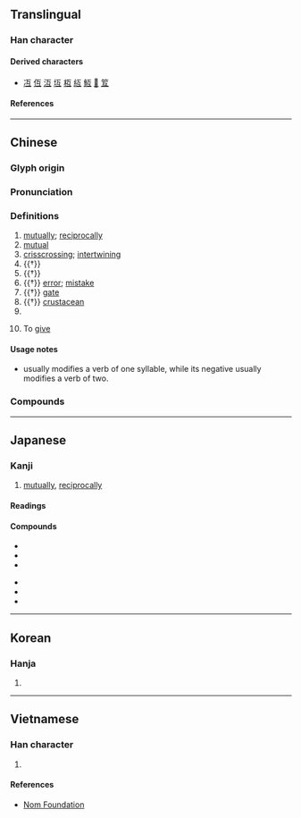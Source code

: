 {{also|亙}}
{{character info/new}}
==Translingual==

===Han character===
{{Han char|rn=7|rad=二|as=02|sn=4|four=10107|canj=MVNM|ids=⿱一彑}}

====Derived characters====
* [[冱]] [[仾]] [[沍]] [[坘]] [[枑]] [[䊺]] [[魱]] [[𦊂]] [[䇘]]

====References====
{{Han ref|kx=0086.090|dkj=00255|dj=0178.020|hdz=10014.010|uh=4E92}}

----

==Chinese==
{{zh-forms}}

===Glyph origin===
{{Han etym}}

===Pronunciation===
{{zh-pron
|m=hù
|c=wu6
|h=pfs=fu;gd=fu1
|mn=hō͘
|mn-t=hu6/hou7
|mn-t_note=hu6 - literary (mutual); hou7 - vernacular (to give)
|mc=y
|oc=y
|cat=adv,a
}}

===Definitions===
{{zh-hanzi}}

# [[mutually]]; [[reciprocally]]
# [[mutual]]
# [[crisscrossing]]; [[intertwining]]
# {{†}} {{zh-alt-form|䇘|a tool to wind up cord}}
# {{†}} {{zh-alt-form|枑|wooden rack}}
# {{†}} [[error]]; [[mistake]]
# {{†}} [[gate]]
# {{†}} [[crustacean]]
# {{surname|zh}}
# {{lb|zh|Min Nan}} To [[give]]

====Usage notes====
* {{zh-l|互}} usually modifies a verb of one syllable, while its negative {{zh-l|互不}} usually modifies a verb of two.

===Compounds===
{{zh-der|互動:interactive|互相:each other|互助:to help each other|互粉:to follow or friend each other|共榮互利:to benefit mutually and prosper together|互不侵犯|互不相讓|互保|互信|互切互磋|互別苗頭|互利|互助合作|互助會|互勉|互動媒體|互動式|互定|互角|互市|互惠|互惠原則|互惠關稅|互感應|互換|互毆|互物|互生|互用|互異|互相為謀|互補|互補色|互見|互訓|互託肝膽|互調|互讓|互質|互通|互通有無|互選|互鄉|交互作用|仁智互見|利弊互見|反目互毆|平等互惠|犬牙差互|瑕瑜互見|盤互|相互|相互作用|社會互動|舛互|輪互|轚互|館際互借|首尾乖互}}

----

==Japanese==

===Kanji===
{{ja-kanji|grade=c|rs=二02}}

# [[mutually]], [[reciprocally]]

====Readings====
{{ja-readings
|goon=ご
|kanon=こ
|kun=たが-い<たが-ひ
}}

====Compounds====
{{der-top3|Compounds}}
* {{ja-r|相%互|そう%ご}}
* {{ja-r|互%角|ご%かく}}
* {{ja-r|交%互|こう%ご}}
{{der-mid3}}
* {{ja-r|互%換|ご%かん}}
* {{ja-r|互%選|ご%せん}}
* {{ja-r|互%助|ご%じょ}}
{{der-bottom}}

----

==Korean==

===Hanja===
{{ko-hanja|호}}

# {{rfdef|ko|sort=二02}}

----

==Vietnamese==

===Han character===
{{vi-readings|reading=[[hỗ]], [[hổ]]|rs=二02}}

# {{rfdef|vi|sort=二02}}

====References====
* [http://nomfoundation.org/common/nom_details.php?codepoint=4e92 Nom Foundation]